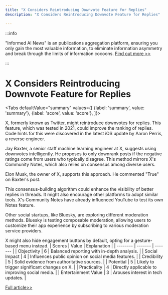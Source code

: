 ```yaml
---
title: "X Considers Reintroducing Downvote Feature for Replies"
description: "X Considers Reintroducing Downvote Feature for Replies"

---
```



:::info

"Informed AI News" is an publications aggregation platform, ensuring you only gain the most valuable information, to eliminate information asymmetry and break through the limits of information cocoons.  [Find out more >>](/)

:::

# X Considers Reintroducing Downvote Feature for Replies


<Tabs
	defaultValue="summary"
	values={[
	{label: 'summary', value: 'summary'},
	{label: 'score', value: 'score'},
]}>
<TabItem value="summary">


X, formerly known as Twitter, might reintroduce downvotes for replies. This feature, which was tested in 2021, could improve the ranking of replies. Code hints for this were discovered in the latest iOS update by Aaron Perris, a reverse engineer.

Jay Baxter, a senior staff machine learning engineer at X, suggests using downvotes intelligently. He proposes to only downrank posts if the negative ratings come from users who typically disagree. This method mirrors X's Community Notes, which also relies on consensus among diverse users.

Elon Musk, the owner of X, supports this approach. He commented "True" on Baxter's post.

This consensus-building algorithm could enhance the visibility of better replies in threads. It might also encourage other platforms to adopt similar tools. X's Community Notes have already influenced YouTube to test its own Notes feature.

Other social startups, like Bluesky, are exploring different moderation methods. Bluesky is testing composable moderation, allowing users to customize their app experience by subscribing to various moderation service providers.

X might also hide engagement buttons by default, opting for a gesture-based menu instead.
</TabItem>
<TabItem value="score">
	| Scores     | Value   | Explanation |
	| -------- | ------- | ------- |
	| Objectivity  | 6    | Balanced reporting with in-depth analysis.    |
	| Social Impact | 4     | Influences public opinion on social media features.    |
	| Credibility    | 5    | Solid evidence from authoritative sources.    |
	| Potential    | 5    | Likely to trigger significant changes on X.    |
	| Practicality    | 4    | Directly applicable to improving social media.    |
	| Entertainment Value    | 3    | Arouses interest in tech updates.    |
</TabItem>
</Tabs>

[Full article>>](https://techcrunch.com/2024/07/02/x-weighs-adding-a-downvote-button-to-replies-but-it-doesnt-want-to-emulate-reddit/)
